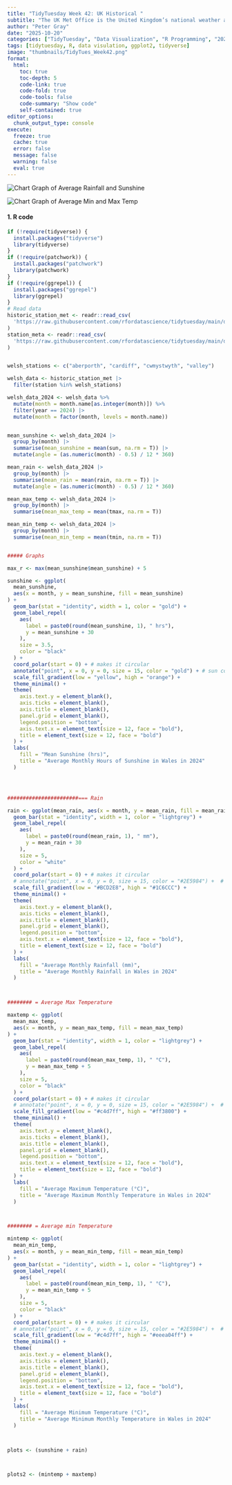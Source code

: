 ```yaml
---
title: "TidyTuesday Week 42: UK Historical "
subtitle: "The UK Met Office is the United Kingdom’s national weather and climate service, providing forecasts, severe weather warnings, and climate science expertise. It helps people, businesses, and governments make informed decisions to stay safe and plan for the future. It was first established in 1854, making it one of the oldest weather services in the world."
author: "Peter Gray"
date: "2025-10-20" 
categories: ["TidyTuesday", "Data Visualization", "R Programming", "2025"]
tags: [tidytuesday, R, data visulation, ggplot2, tidyverse]
image: "thumbnails/TidyTues_Week42.png"
format:
  html:
    toc: true
    toc-depth: 5
    code-link: true
    code-fold: true
    code-tools: false
    code-summary: "Show code"
    self-contained: true
editor_options: 
  chunk_output_type: console
execute: 
  freeze: true                                                  
  cache: true                                                   
  error: false
  message: false
  warning: false
  eval: true
---
```


![Chart](thumbnails/TidyTues_Week42a.png){#fig-singlechart}
Graph of  Average Rainfall and Sunshine

![Chart](thumbnails/TidyTues_Week42b.png){#fig-singlechart}
Graph of  Average Min and Max Temp


#### 1. R code

```r
if (!require(tidyverse)) {
  install.packages("tidyverse")
  library(tidyverse)
}
if (!require(patchwork)) {
  install.packages("patchwork")
  library(patchwork)
}
if (!require(ggrepel)) {
  install.packages("ggrepel")
  library(ggrepel)
}
# Read data
historic_station_met <- readr::read_csv(
  'https://raw.githubusercontent.com/rfordatascience/tidytuesday/main/data/2025/2025-10-21/historic_station_met.csv'
)
station_meta <- readr::read_csv(
  'https://raw.githubusercontent.com/rfordatascience/tidytuesday/main/data/2025/2025-10-21/station_meta.csv'
)


welsh_stations <- c("aberporth", "cardiff", "cwmystwyth", "valley")

welsh_data <- historic_station_met |>
  filter(station %in% welsh_stations)

welsh_data_2024 <- welsh_data %>%
  mutate(month = month.name[as.integer(month)]) %>%
  filter(year == 2024) |>
  mutate(month = factor(month, levels = month.name))


mean_sunshine <- welsh_data_2024 |>
  group_by(month) |>
  summarise(mean_sunshine = mean(sun, na.rm = T)) |>
  mutate(angle = (as.numeric(month) - 0.5) / 12 * 360)

mean_rain <- welsh_data_2024 |>
  group_by(month) |>
  summarise(mean_rain = mean(rain, na.rm = T)) |>
  mutate(angle = (as.numeric(month) - 0.5) / 12 * 360)

mean_max_temp <- welsh_data_2024 |>
  group_by(month) |>
  summarise(mean_max_temp = mean(tmax, na.rm = T))

mean_min_temp <- welsh_data_2024 |>
  group_by(month) |>
  summarise(mean_min_temp = mean(tmin, na.rm = T))


##### Graphs

max_r <- max(mean_sunshine$mean_sunshine) + 5

sunshine <- ggplot(
  mean_sunshine,
  aes(x = month, y = mean_sunshine, fill = mean_sunshine)
) +
  geom_bar(stat = "identity", width = 1, color = "gold") +
  geom_label_repel(
    aes(
      label = paste0(round(mean_sunshine, 1), " hrs"),
      y = mean_sunshine + 30
    ),
    size = 3.5,
    color = "black"
  ) +
  coord_polar(start = 0) + # makes it circular
  annotate("point", x = 0, y = 0, size = 15, color = "gold") + # sun core
  scale_fill_gradient(low = "yellow", high = "orange") +
  theme_minimal() +
  theme(
    axis.text.y = element_blank(),
    axis.ticks = element_blank(),
    axis.title = element_blank(),
    panel.grid = element_blank(),
    legend.position = "bottom",
    axis.text.x = element_text(size = 12, face = "bold"),
    title = element_text(size = 12, face = "bold")
  ) +
  labs(
    fill = "Mean Sunshine (hrs)",
    title = "Average Monthly Hours of Sunshine in Wales in 2024"
  )




#######################=== Rain

rain <- ggplot(mean_rain, aes(x = month, y = mean_rain, fill = mean_rain)) +
  geom_bar(stat = "identity", width = 1, color = "lightgrey") +
  geom_label_repel(
    aes(
      label = paste0(round(mean_rain, 1), " mm"),
      y = mean_rain + 30
    ),
    size = 5,
    color = "white"
  ) +
  coord_polar(start = 0) + # makes it circular
  # annotate("point", x = 0, y = 0, size = 15, color = "#2E5984") +  # sun core
  scale_fill_gradient(low = "#BCD2E8", high = "#1C6CCC") +
  theme_minimal() +
  theme(
    axis.text.y = element_blank(),
    axis.ticks = element_blank(),
    axis.title = element_blank(),
    panel.grid = element_blank(),
    legend.position = "bottom",
    axis.text.x = element_text(size = 12, face = "bold"),
    title = element_text(size = 12, face = "bold")
  ) +
  labs(
    fill = "Average Monthly Rainfall (mm)",
    title = "Average Monthly Rainfall in Wales in 2024"
  )



######## = Average Max Temperature

maxtemp <- ggplot(
  mean_max_temp,
  aes(x = month, y = mean_max_temp, fill = mean_max_temp)
) +
  geom_bar(stat = "identity", width = 1, color = "lightgrey") +
  geom_label_repel(
    aes(
      label = paste0(round(mean_max_temp, 1), " °C"),
      y = mean_max_temp + 5
    ),
    size = 5,
    color = "black"
  ) +
  coord_polar(start = 0) + # makes it circular
  # annotate("point", x = 0, y = 0, size = 15, color = "#2E5984") +  # sun core
  scale_fill_gradient(low = "#c4d7ff", high = "#ff3800") +
  theme_minimal() +
  theme(
    axis.text.y = element_blank(),
    axis.ticks = element_blank(),
    axis.title = element_blank(),
    panel.grid = element_blank(),
    legend.position = "bottom",
    axis.text.x = element_text(size = 12, face = "bold"),
    title = element_text(size = 12, face = "bold")
  ) +
  labs(
    fill = "Average Maximum Temperature (°C)",
    title = "Average Maximum Monthly Temperature in Wales in 2024"
  )



######## = Average min Temperature

mintemp <- ggplot(
  mean_min_temp,
  aes(x = month, y = mean_min_temp, fill = mean_min_temp)
) +
  geom_bar(stat = "identity", width = 1, color = "lightgrey") +
  geom_label_repel(
    aes(
      label = paste0(round(mean_min_temp, 1), " °C"),
      y = mean_min_temp + 5
    ),
    size = 5,
    color = "black"
  ) +
  coord_polar(start = 0) + # makes it circular
  # annotate("point", x = 0, y = 0, size = 15, color = "#2E5984") +  # sun core
  scale_fill_gradient(low = "#c4d7ff", high = "#eeea04ff") +
  theme_minimal() +
  theme(
    axis.text.y = element_blank(),
    axis.ticks = element_blank(),
    axis.title = element_blank(),
    panel.grid = element_blank(),
    legend.position = "bottom",
    axis.text.x = element_text(size = 12, face = "bold"),
    title = element_text(size = 12, face = "bold")
  ) +
  labs(
    fill = "Average Minimum Temperature (°C)",
    title = "Average Minimum Monthly Temperature in Wales in 2024"
  )



plots <- (sunshine + rain) 



plots2 <- (mintemp + maxtemp) 


```
